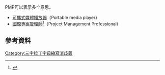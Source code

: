 PMP可以表示多个意思。

* [[可攜式媒體播放器|可攜式媒體播放器]]（Portable media player）
* [[國際專案管理師|國際專案管理師]]<ref>{{Cite web|url=http://www.pmi.org.tw/Dynamic/detail?Code=news&page=656|title=PMP 國際專案管理師|accessdate=|author=|date=|publisher=|archive-url=https://web.archive.org/web/20180507222648/http://www.pmi.org.tw/Dynamic/detail?Code=news&page=656|archive-date=2018-05-07|dead-url=yes}}</ref>（Project Management Professional）
{{disambig}}  
[[Category:三字拉丁字母縮寫消歧義|Category:三字拉丁字母縮寫消歧義]]

== 參考資料 ==
{{reflist}}